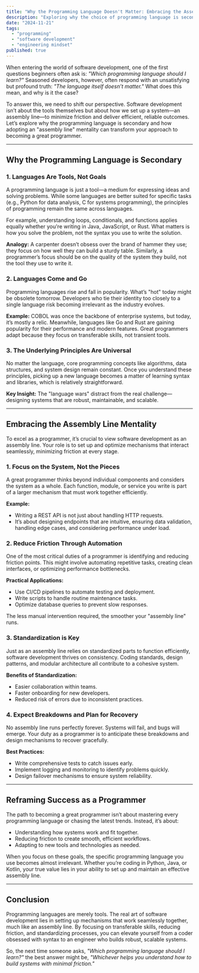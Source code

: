 ```yaml
---
title: "Why the Programming Language Doesn't Matter: Embracing the Assembly Line Mentality"
description: "Exploring why the choice of programming language is secondary to understanding the mechanics of software development as an assembly line of interconnected systems."
date: "2024-11-21"
tags:
  - "programming"
  - "software development"
  - "engineering mindset"
published: true
---
```


When entering the world of software development, one of the first questions beginners often ask is: _"Which programming language should I learn?"_ Seasoned developers, however, often respond with an unsatisfying but profound truth: _"The language itself doesn’t matter."_ What does this mean, and why is it the case?

To answer this, we need to shift our perspective. Software development isn’t about the tools themselves but about how we set up a system—an assembly line—to minimize friction and deliver efficient, reliable outcomes. Let’s explore why the programming language is secondary and how adopting an "assembly line" mentality can transform your approach to becoming a great programmer.

---

## Why the Programming Language is Secondary

### 1. **Languages Are Tools, Not Goals**

A programming language is just a tool—a medium for expressing ideas and solving problems. While some languages are better suited for specific tasks (e.g., Python for data analysis, C for systems programming), the principles of programming remain the same across languages.

For example, understanding loops, conditionals, and functions applies equally whether you're writing in Java, JavaScript, or Rust. What matters is how you solve the problem, not the syntax you use to write the solution.

**Analogy:** A carpenter doesn’t obsess over the brand of hammer they use; they focus on how well they can build a sturdy table. Similarly, a programmer’s focus should be on the quality of the system they build, not the tool they use to write it.

### 2. **Languages Come and Go**

Programming languages rise and fall in popularity. What’s "hot" today might be obsolete tomorrow. Developers who tie their identity too closely to a single language risk becoming irrelevant as the industry evolves.

**Example:** COBOL was once the backbone of enterprise systems, but today, it’s mostly a relic. Meanwhile, languages like Go and Rust are gaining popularity for their performance and modern features. Great programmers adapt because they focus on transferable skills, not transient tools.

### 3. **The Underlying Principles Are Universal**

No matter the language, core programming concepts like algorithms, data structures, and system design remain constant. Once you understand these principles, picking up a new language becomes a matter of learning syntax and libraries, which is relatively straightforward.

**Key Insight:** The "language wars" distract from the real challenge—designing systems that are robust, maintainable, and scalable.

---

## Embracing the Assembly Line Mentality

To excel as a programmer, it’s crucial to view software development as an assembly line. Your role is to set up and optimize mechanisms that interact seamlessly, minimizing friction at every stage.

### 1. **Focus on the System, Not the Pieces**

A great programmer thinks beyond individual components and considers the system as a whole. Each function, module, or service you write is part of a larger mechanism that must work together efficiently.

**Example:**

- Writing a REST API is not just about handling HTTP requests.
- It’s about designing endpoints that are intuitive, ensuring data validation, handling edge cases, and considering performance under load.

### 2. **Reduce Friction Through Automation**

One of the most critical duties of a programmer is identifying and reducing friction points. This might involve automating repetitive tasks, creating clean interfaces, or optimizing performance bottlenecks.

**Practical Applications:**

- Use CI/CD pipelines to automate testing and deployment.
- Write scripts to handle routine maintenance tasks.
- Optimize database queries to prevent slow responses.

The less manual intervention required, the smoother your "assembly line" runs.

### 3. **Standardization is Key**

Just as an assembly line relies on standardized parts to function efficiently, software development thrives on consistency. Coding standards, design patterns, and modular architecture all contribute to a cohesive system.

**Benefits of Standardization:**

- Easier collaboration within teams.
- Faster onboarding for new developers.
- Reduced risk of errors due to inconsistent practices.

### 4. **Expect Breakdowns and Plan for Recovery**

No assembly line runs perfectly forever. Systems will fail, and bugs will emerge. Your duty as a programmer is to anticipate these breakdowns and design mechanisms to recover gracefully.

**Best Practices:**

- Write comprehensive tests to catch issues early.
- Implement logging and monitoring to identify problems quickly.
- Design failover mechanisms to ensure system reliability.

---

## Reframing Success as a Programmer

The path to becoming a great programmer isn’t about mastering every programming language or chasing the latest trends. Instead, it’s about:

- Understanding how systems work and fit together.
- Reducing friction to create smooth, efficient workflows.
- Adapting to new tools and technologies as needed.

When you focus on these goals, the specific programming language you use becomes almost irrelevant. Whether you’re coding in Python, Java, or Kotlin, your true value lies in your ability to set up and maintain an effective assembly line.

---

## Conclusion

Programming languages are merely tools. The real art of software development lies in setting up mechanisms that work seamlessly together, much like an assembly line. By focusing on transferable skills, reducing friction, and standardizing processes, you can elevate yourself from a coder obsessed with syntax to an engineer who builds robust, scalable systems.

So, the next time someone asks, _"Which programming language should I learn?"_ the best answer might be, _"Whichever helps you understand how to build systems with minimal friction."_
